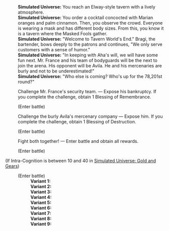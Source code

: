 {{Dialogue Start}}
:'''Simulated Universe:''' You reach an Elway-style tavern with a lively atmosphere.
:'''Simulated Universe:''' You order a cocktail concocted with Marian oranges and palm cinnamon. Then, you observe the crowd. Everyone is wearing a mask and has different body sizes. From this, you know it is a tavern where the Masked Fools gather.
:'''Simulated Universe:''' "Welcome to Tavern World's End." Bragi, the bartender, bows deeply to the patrons and continues, "We only serve customers with a sense of humor."
:'''Simulated Universe:''' "In keeping with Aha's will, we will have some fun next. Mr. France and his team of bodyguards will be the next to join the arena. His opponent will be Avila. He and his mercenaries are burly and not to be underestimated!"
:'''Simulated Universe:''' "Who else is coming? Who's up for the 78,201st round?"
:{{DIcon|Star}} Challenge Mr. France's security team. &mdash; Expose his bankruptcy. If you complete the challenge, obtain 1 Blessing of Remembrance.
:;(Enter battle)
::{{Enemy List|Frostspawn*2/-25% HP; Ice Out of Space*1/-25% HP}}
:{{DIcon|Star}} Challenge the burly Avila's mercenary company &mdash; Expose him. If you complete the challenge, obtain 1 Blessing of Destruction.
:;(Enter battle)
::{{Enemy List|Flamespawn*2/-25% HP; Blaze Out of Space*1/-25% HP}}
:{{DIcon|Star}} Fight both together! &mdash; Enter battle and obtain all rewards.
:;(Enter battle)
::{{Enemy List|Ice Out of Space*1/-25% HP; Blaze Out of Space*1/-25% HP}}
;(If Intra-Cognition is between 10 and 40 in [[Simulated Universe: Gold and Gears]])
:{{SU Special Dialogue|Erudition|Use additional methods to get rid of both batches of "visitors."|Enter battle. After achieving victory, obtain 2 Blessing(s) of (Preservation/Remembrance/Nihility/Abundance/The Hunt/Destruction/Elation/Propagation/Erudition).}}
:;(Enter battle)
::'''Variant 1:''' {{Enemy List|Voidranger: Trampler*1/-25% HP; Aurumaton Gatekeeper*1/-25% HP}}
::'''Variant 2:''' {{Enemy List|Voidranger: Trampler*1/-25% HP; Aurumaton Gatekeeper*1/-25% HP}}
::'''Variant 3:''' {{Enemy List|Voidranger: Trampler*1/-25% HP; Aurumaton Gatekeeper*1/-25% HP}}
::'''Variant 4:''' {{Enemy List|Searing Prowler*1/-25% HP; Frigid Prowler*1/-25% HP}}
::'''Variant 5:''' {{Enemy List|Searing Prowler*1/-25% HP; Frigid Prowler*1/-25% HP}}
::'''Variant 6:''' {{Enemy List|Searing Prowler*1/-25% HP; Frigid Prowler*1/-25% HP}}
::'''Variant 7:''' {{Enemy List|The Ascended*1/-25% HP; Disciples of Sanctus Medicus: Shape Shifter*1/-25% HP}}
::'''Variant 8:''' {{Enemy List|The Ascended*1/-25% HP; Disciples of Sanctus Medicus: Shape Shifter*1/-25% HP}}
::'''Variant 9:''' {{Enemy List|The Ascended*1/-25% HP; Disciples of Sanctus Medicus: Shape Shifter*1/-25% HP}}
{{Dialogue End}}